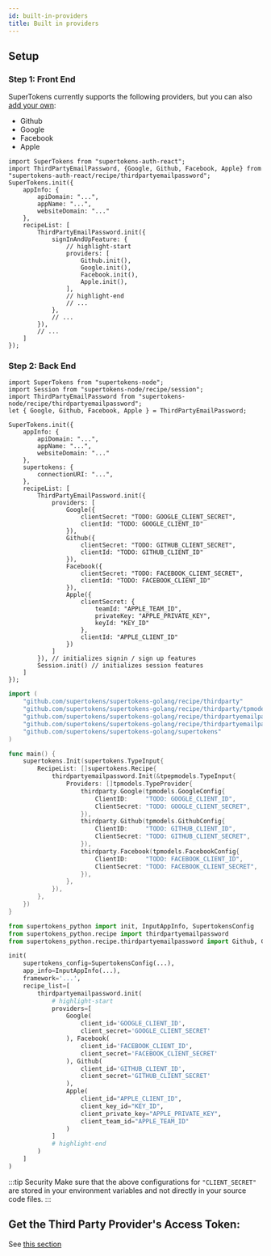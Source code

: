 ```yaml
---
id: built-in-providers
title: Built in providers
---
```




## Setup
### Step 1: Front End

SuperTokens currently supports the following providers, but you can also [add your own](./custom-providers):
 - Github
 - Google
 - Facebook
 - Apple
 
<FrontendSDKTabs>
<TabItem value="reactjs">

```tsx
import SuperTokens from "supertokens-auth-react";
import ThirdPartyEmailPassword, {Google, Github, Facebook, Apple} from "supertokens-auth-react/recipe/thirdpartyemailpassword";
SuperTokens.init({
    appInfo: {
        apiDomain: "...",
        appName: "...",
        websiteDomain: "..."
    },
    recipeList: [
        ThirdPartyEmailPassword.init({
            signInAndUpFeature: {
                // highlight-start
                providers: [
                    Github.init(),
                    Google.init(),
                    Facebook.init(),
                    Apple.init(),
                ], 
                // highlight-end
                // ...
            },
            // ...
        }),
        // ...
    ]
});
```
</TabItem>
</FrontendSDKTabs>


### Step 2: Back End

<BackendSDKTabs>
<TabItem value="nodejs">

```tsx
import SuperTokens from "supertokens-node";
import Session from "supertokens-node/recipe/session";
import ThirdPartyEmailPassword from "supertokens-node/recipe/thirdpartyemailpassword";
let { Google, Github, Facebook, Apple } = ThirdPartyEmailPassword;

SuperTokens.init({
    appInfo: {
        apiDomain: "...",
        appName: "...",
        websiteDomain: "..."
    },
    supertokens: {
        connectionURI: "...",
    },
    recipeList: [
        ThirdPartyEmailPassword.init({
            providers: [
                Google({
                    clientSecret: "TODO: GOOGLE_CLIENT_SECRET",
                    clientId: "TODO: GOOGLE_CLIENT_ID"
                }),
                Github({
                    clientSecret: "TODO: GITHUB_CLIENT_SECRET",
                    clientId: "TODO: GITHUB_CLIENT_ID"
                }),
                Facebook({
                    clientSecret: "TODO: FACEBOOK_CLIENT_SECRET",
                    clientId: "TODO: FACEBOOK_CLIENT_ID"
                }),
                Apple({
                    clientSecret: {
                        teamId: "APPLE_TEAM_ID",
                        privateKey: "APPLE_PRIVATE_KEY",
                        keyId: "KEY_ID"
                    },
                    clientId: "APPLE_CLIENT_ID"
                })
            ]
        }), // initializes signin / sign up features 
        Session.init() // initializes session features
    ]
});
```


</TabItem>
<TabItem value="go">

```go
import (
	"github.com/supertokens/supertokens-golang/recipe/thirdparty"
	"github.com/supertokens/supertokens-golang/recipe/thirdparty/tpmodels"
	"github.com/supertokens/supertokens-golang/recipe/thirdpartyemailpassword"
	"github.com/supertokens/supertokens-golang/recipe/thirdpartyemailpassword/tpepmodels"
	"github.com/supertokens/supertokens-golang/supertokens"
)

func main() {
	supertokens.Init(supertokens.TypeInput{
		RecipeList: []supertokens.Recipe{
			thirdpartyemailpassword.Init(&tpepmodels.TypeInput{
				Providers: []tpmodels.TypeProvider{
					thirdparty.Google(tpmodels.GoogleConfig{
						ClientID:     "TODO: GOOGLE_CLIENT_ID",
						ClientSecret: "TODO: GOOGLE_CLIENT_SECRET",
					}),
					thirdparty.Github(tpmodels.GithubConfig{
						ClientID:     "TODO: GITHUB_CLIENT_ID",
						ClientSecret: "TODO: GITHUB_CLIENT_SECRET",
					}),
					thirdparty.Facebook(tpmodels.FacebookConfig{
						ClientID:     "TODO: FACEBOOK_CLIENT_ID",
						ClientSecret: "TODO: FACEBOOK_CLIENT_SECRET",
					}),
				},
			}),
		},
	})
}
```

</TabItem>
<TabItem value="python">

```python
from supertokens_python import init, InputAppInfo, SupertokensConfig
from supertokens_python.recipe import thirdpartyemailpassword
from supertokens_python.recipe.thirdpartyemailpassword import Github, Google, Facebook, Apple

init(
    supertokens_config=SupertokensConfig(...),
    app_info=InputAppInfo(...),
    framework='...',
    recipe_list=[
        thirdpartyemailpassword.init(
            # highlight-start
            providers=[
                Google(
                    client_id='GOOGLE_CLIENT_ID',
                    client_secret='GOOGLE_CLIENT_SECRET'
                ), Facebook(
                    client_id='FACEBOOK_CLIENT_ID',
                    client_secret='FACEBOOK_CLIENT_SECRET'
                ), Github(
                    client_id='GITHUB_CLIENT_ID',
                    client_secret='GITHUB_CLIENT_SECRET'
                ),
                Apple(
                    client_id="APPLE_CLIENT_ID", 
                    client_key_id="KEY_ID", 
                    client_private_key="APPLE_PRIVATE_KEY", 
                    client_team_id="APPLE_TEAM_ID"
                )
            ]
            # highlight-end
        )
    ]
)
```

</TabItem>
</BackendSDKTabs>

:::tip Security
Make sure that the above configurations for `"CLIENT_SECRET"` are stored in your environment variables and not directly in your source code files.
:::

## Get the Third Party Provider's Access Token:

See [this section](../../post-login/getting-provider-access-token)